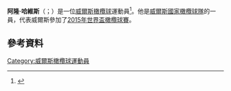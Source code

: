 '''阿隆·哈維斯'''（{{lang-en|Aaron Jarvis}}；{{bd|1986年|5月20日}}）是一位[[威爾斯|威爾斯]][[橄欖球|橄欖球]]運動員<ref>{{Cite web |url=http://news.bbc.co.uk/sport1/hi/rugby_union/my_club/ospreys/9394216.stm |title=Ospreys capture Bath prop Jarvis |access-date=2015-11-22 |archive-date=2019-07-13 |archive-url=https://web.archive.org/web/20190713181046/http://news.bbc.co.uk/sport2/hi/rugby_union/my_club/ospreys/9394216.stm |dead-url=no }}</ref>。他是[[威爾斯國家橄欖球隊|威爾斯國家橄欖球隊]]的一員，代表威爾斯參加了[[2015年世界盃橄欖球賽|2015年世界盃橄欖球賽]]。
==參考資料==
{{Reflist}}
[[Category:威爾斯橄欖球運動員|Category:威爾斯橄欖球運動員]]